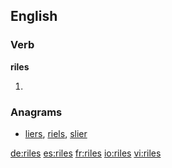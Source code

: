 ==English==

===Verb===
'''riles'''

# {{third-person singular of|[[rile]]}}

===Anagrams===
* [[liers#English|liers]], [[riels#English|riels]], [[slier#English|slier]]

[[de:riles]]
[[es:riles]]
[[fr:riles]]
[[io:riles]]
[[vi:riles]]
